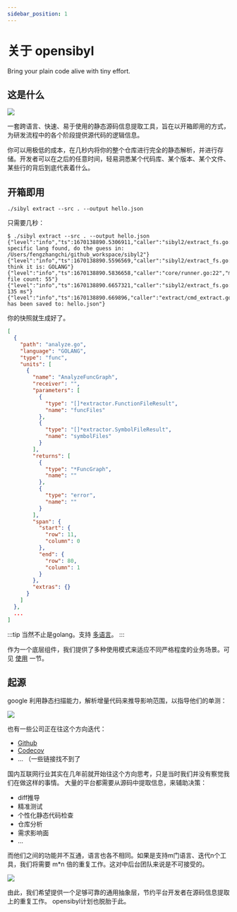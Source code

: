 ```yaml
---
sidebar_position: 1
---
```


# 关于 opensibyl

Bring your plain code alive with tiny effort.

## 这是什么

![](/img/intro-summary.png)

一套跨语言、快速、易于使用的静态源码信息提取工具，旨在以开箱即用的方式，为研发流程中的各个阶段提供源代码的逻辑信息。

你可以用极低的成本，在几秒内将你的整个仓库进行完全的静态解析，并进行存储。开发者可以在之后的任意时间，轻易洞悉某个代码库、某个版本、某个文件、某些行的背后到底代表着什么。

## 开箱即用

```
./sibyl extract --src . --output hello.json
```

只需要几秒：

```
$ ./sibyl extract --src . --output hello.json
{"level":"info","ts":1670138890.5306911,"caller":"sibyl2/extract_fs.go:92","msg":"no specific lang found, do the guess in: /Users/fengzhangchi/github_workspace/sibyl2"}
{"level":"info","ts":1670138890.5596569,"caller":"sibyl2/extract_fs.go:97","msg":"I think it is: GOLANG"}
{"level":"info","ts":1670138890.5836658,"caller":"core/runner.go:22","msg":"valid file count: 55"}
{"level":"info","ts":1670138890.6657321,"caller":"sibyl2/extract_fs.go:76","msg":"cost: 135 ms"}
{"level":"info","ts":1670138890.669896,"caller":"extract/cmd_extract.go:60","msg":"file has been saved to: hello.json"}
```

你的快照就生成好了。

```json title="hello.json"
[
  {
    "path": "analyze.go",
    "language": "GOLANG",
    "type": "func",
    "units": [
      {
        "name": "AnalyzeFuncGraph",
        "receiver": "",
        "parameters": [
          {
            "type": "[]*extractor.FunctionFileResult",
            "name": "funcFiles"
          },
          {
            "type": "[]*extractor.SymbolFileResult",
            "name": "symbolFiles"
          }
        ],
        "returns": [
          {
            "type": "*FuncGraph",
            "name": ""
          },
          {
            "type": "error",
            "name": ""
          }
        ],
        "span": {
          "start": {
            "row": 11,
            "column": 0
          },
          "end": {
            "row": 80,
            "column": 1
          }
        },
        "extras": {}
      }
    ]
  },
  ...
]
```

:::tip
当然不止是golang。支持 [多语言](./faq/faq-lang.mdx)。
:::

作为一个底层组件，我们提供了多种使用模式来适应不同严格程度的业务场景。可见 [使用](./usage/usage-intro) 一节。

## 起源

google 利用静态扫描能力，解析增量代码来推导影响范围，以指导他们的单测：

![](/img/intro-google.png)

也有一些公司正在往这个方向迭代：

- [Github](https://github.com/github/semantic)
- [Codecov](https://about.codecov.io/smart-automated-test-selection/?utm_medium=referral&utm_source=github&utm_content=comment&utm_campaign=pr+comments&utm_term=opensibyl)
- ... （一些链接找不到了

国内互联网行业其实在几年前就开始往这个方向思考，只是当时我们并没有察觉我们在做这样的事情。
大量的平台都需要从源码中提取信息，来辅助决策：

- diff推导
- 精准测试
- 个性化静态代码检查
- 仓库分析
- 需求影响面
- ...

而他们之间的功能并不互通，语言也各不相同。如果是支持m门语言、迭代n个工具，我们将需要 m*n 倍的重复工作。这对中后台团队来说是不可接受的。

![](https://user-images.githubusercontent.com/13421694/207398617-ee015eea-b9bd-4b57-8479-4c690246be17.png)

由此，我们希望提供一个足够可靠的通用抽象层，节约平台开发者在源码信息提取上的重复工作。
opensibyl计划也脱胎于此。
